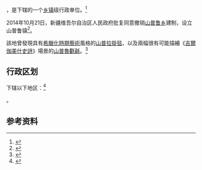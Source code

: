 {{中国乡级行政区|65/32/24/202/000}}

'''{{PAGENAMEBASE}}'''，是{{PRC admin/fullname|65/32/24/202/000|3}}下辖的一个[[乡镇|乡镇]]级行政单位。<ref>{{PRC admin/ref sgc|{{PRC admin/parent|65/32/24/202/000}}}}</ref>

2014年10月21日，新疆维吾尔自治区人民政府批复同意撤销[[山普拉乡|山普鲁乡]]建制，设立山普鲁镇<ref>{{Cite web |url=http://www.xjmca.gov.cn/xzqhtzgg/27190.jhtml |title=新疆维吾尔自治区人民政府关于同意洛浦县山普鲁乡撤乡设镇的批复（新政函〔2014〕192号） |access-date=2017-09-20 |archive-url=https://web.archive.org/web/20170921045640/http://www.xjmca.gov.cn/xzqhtzgg/27190.jhtml |archive-date=2017-09-21 |dead-url=yes }}</ref>。

該地曾發現具有[[希臘化時期藝術|希臘化時期藝術]]風格的[[山普拉掛毯|山普拉掛毯]]，以及兩幅很有可能描繪《[[吉爾伽美什史詩|吉爾伽美什史詩]]》場景的[[山普魯氍毹|山普魯氍毹]]。<ref>{{cite web |url=https://www.chinesefolklore.org.cn/web/index.php?NewsID=18089 |title=神話的跨域性與地方性——以觀察新疆洛浦博物館氍毹為基礎 |author=段晴 |editor=張麗麗 |date=2018-09-16 |website=chinesefolklore.org.cn |language=zh-Hans |access-date=2020-05-13 |archive-date=2018-09-28 |archive-url=https://web.archive.org/web/20180928163301/http://www.chinesefolklore.org.cn/web/index.php?NewsID=18089 |dead-url=no }}</ref>

== 行政区划 ==

{{PAGENAMEBASE}}下辖以下地区：<ref>{{PRC admin/ref sgc|65/32/24/202/000}}</ref>

{{PRC admin/children|65/32/24/202/000}}。

== 参考资料 ==

{{reflist}}

{{行政区划小作品}}
{{PRC admin/navcat|65/32/24/202/000}}